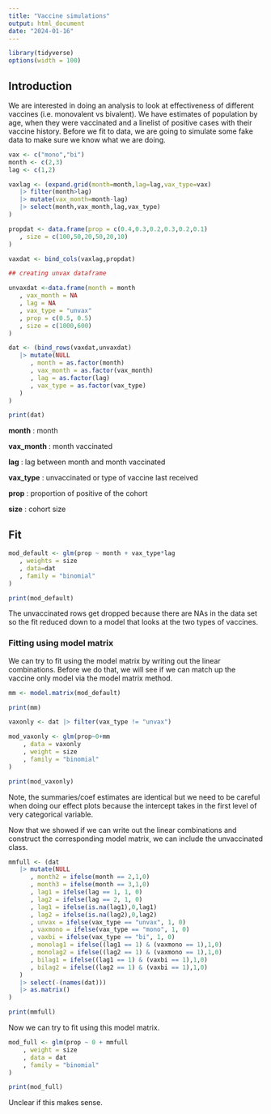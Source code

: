 ```yaml
---
title: "Vaccine simulations"
output: html_document
date: "2024-01-16"
---
```


```r

library(tidyverse)
options(width = 100)

```

## Introduction

We are interested in doing an analysis to look at effectiveness of different vaccines (i.e. monovalent vs bivalent). We have estimates of population by age, when they were vaccinated and a linelist of positive cases with their vaccine history. Before we fit to data, we are going to simulate some fake data to make sure we know what we are doing.

```r
vax <- c("mono","bi")
month <- c(2,3)
lag <- c(1,2)

vaxlag <- (expand.grid(month=month,lag=lag,vax_type=vax)
   |> filter(month>lag)
   |> mutate(vax_month=month-lag)
   |> select(month,vax_month,lag,vax_type)
)

propdat <- data.frame(prop = c(0.4,0.3,0.2,0.3,0.2,0.1)
   , size = c(100,50,20,50,20,10)
)

vaxdat <- bind_cols(vaxlag,propdat)

## creating unvax dataframe

unvaxdat <-data.frame(month = month
   , vax_month = NA
   , lag = NA
   , vax_type = "unvax"
   , prop = c(0.5, 0.5)
   , size = c(1000,600)
)

dat <- (bind_rows(vaxdat,unvaxdat)
   |> mutate(NULL
      , month = as.factor(month)
      , vax_month = as.factor(vax_month)
      , lag = as.factor(lag)
      , vax_type = as.factor(vax_type)
   )
)

print(dat)

```

**month** : month

**vax_month** : month vaccinated

**lag** : lag between month and month vaccinated 

**vax_type** : unvaccinated or type of vaccine last received 

**prop** : proportion of positive of the cohort 

**size** : cohort size

## Fit 

```r

mod_default <- glm(prop ~ month + vax_type*lag
   , weights = size
   , data=dat
   , family = "binomial"
)

print(mod_default)
```

The unvaccinated rows get dropped because there are NAs in the data set so the fit reduced down to a model that looks at the two types of vaccines. 

### Fitting using model matrix

We can try to fit using the model matrix by writing out the linear combinations. Before we do that, we will see if we can match up the vaccine only model via the model matrix method.

```r

mm <- model.matrix(mod_default)

print(mm)

vaxonly <- dat |> filter(vax_type != "unvax")

mod_vaxonly <- glm(prop~0+mm
	, data = vaxonly
	, weight = size
	, family = "binomial"
)

print(mod_vaxonly)
```

Note, the summaries/coef estimates are identical but we need to be careful when doing our effect plots because the intercept takes in the first level of very categorical variable. 

Now that we showed if we can write out the linear combinations and construct the corresponding model matrix, we can include the unvaccinated class.

```r

mmfull <- (dat
   |> mutate(NULL
      , month2 = ifelse(month == 2,1,0)
      , month3 = ifelse(month == 3,1,0)
      , lag1 = ifelse(lag == 1, 1, 0)
      , lag2 = ifelse(lag == 2, 1, 0)
      , lag1 = ifelse(is.na(lag1),0,lag1)
      , lag2 = ifelse(is.na(lag2),0,lag2)
      , unvax = ifelse(vax_type == "unvax", 1, 0)
      , vaxmono = ifelse(vax_type == "mono", 1, 0)
      , vaxbi = ifelse(vax_type == "bi", 1, 0)
      , monolag1 = ifelse((lag1 == 1) & (vaxmono == 1),1,0)
      , monolag2 = ifelse((lag2 == 1) & (vaxmono == 1),1,0)
      , bilag1 = ifelse((lag1 == 1) & (vaxbi == 1),1,0)
      , bilag2 = ifelse((lag2 == 1) & (vaxbi == 1),1,0)
   )
   |> select(-(names(dat)))
   |> as.matrix()
)

print(mmfull)
```

Now we can try to fit using this model matrix.

```r
mod_full <- glm(prop ~ 0 + mmfull
	, weight = size
	, data = dat
	, family = "binomial"
)

print(mod_full)

```

Unclear if this makes sense. 